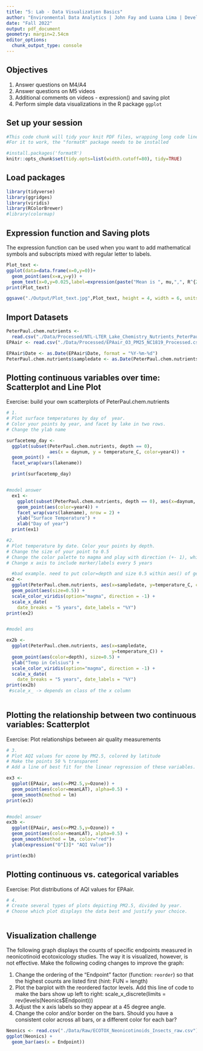 ```yaml
---
title: "5: Lab - Data Visualization Basics"
author: "Environmental Data Analytics | John Fay and Luana Lima | Developed by Kateri Salk"
date: "Fall 2022"
output: pdf_document
geometry: margin=2.54cm
editor_options: 
  chunk_output_type: console
---
```


## Objectives
1. Answer questions on M4/A4
2. Answer questions on M5 videos
3. Additional comments on videos - expression() and saving plot
4. Perform simple data visualizations in the R package `ggplot`

## Set up your session

```r
#This code chunk will tidy your knit PDF files, wrapping long code lines
#For it to work, the "formatR" package needs to be installed

#install.packages('formatR')
knitr::opts_chunk$set(tidy.opts=list(width.cutoff=80), tidy=TRUE)
```

## Load packages

```r
library(tidyverse)
library(ggridges)
library(viridis)
library(RColorBrewer)
#library(colormap)
```

## Expression function and Saving plots

The expression function can be used when you want to add mathematical symbols and subscripts mixed with regular letter to labels. 

```r

Plot_text <-
ggplot(data=data.frame(x=0,y=0))+
  geom_point(aes(x=x,y=y)) +
  geom_text(x=0,y=0.025,label=expression(paste("Mean is ", mu,",", R^{2},'=0.6'))) #use function expression when you want to write an equation. paste() is to add default elements together
print(Plot_text)

ggsave("./Output/Plot_text.jpg",Plot_text, height = 4, width = 6, units = "in", dpi = 300)

```

## Import Datasets

```r

PeterPaul.chem.nutrients <- 
  read.csv("./Data/Processed/NTL-LTER_Lake_Chemistry_Nutrients_PeterPaul_Processed.csv", stringsAsFactors = TRUE)
EPAair <- read.csv("./Data/Processed/EPAair_O3_PM25_NC1819_Processed.csv", stringsAsFactors = TRUE)

EPAair$Date <- as.Date(EPAair$Date, format = "%Y-%m-%d")
PeterPaul.chem.nutrients$sampledate <- as.Date(PeterPaul.chem.nutrients$sampledate, format = "%Y-%m-%d")

```


## Plotting continuous variables over time: Scatterplot and Line Plot

Exercise: build your own scatterplots of PeterPaul.chem.nutrients

```r

# 1. 
# Plot surface temperatures by day of  year. 
# Color your points by year, and facet by lake in two rows.
# Change the ylab name

surfacetemp_day <-
  ggplot(subset(PeterPaul.chem.nutrients, depth == 0), 
                aes(x = daynum, y = temperature_C, color=year4)) +
  geom_point() +
  facet_wrap(vars(lakename))

  print(surfacetemp_day)


#model answer
  ex1 <-
    ggplot(subset(PeterPaul.chem.nutrients, depth == 0), aes(x=daynum, y=temperature_C)) +
    geom_point(aes(color=year4)) + 
    facet_wrap(vars(lakename), nrow = 2) +
    ylab("Surface Temperature") +
    xlab("Day of year")
  print(ex1)

#2. 
# Plot temperature by date. Color your points by depth.
# Change the size of your point to 0.5
# Change the color palette to magma and play with direction (+- 1), which one makes more sense?
# Change x axis to include marker/labels every 5 years

  #bad example. need to put color=depth and size 0.5 within aes() of geom_point so that r knows which points you want to change the size 
ex2 <-
  ggplot(PeterPaul.chem.nutrients, aes(x=sampledate, y=temperature_C, color=depth) )+
  geom_point(aes(size=0.5)) +
  scale_color_viridis(option="magma", direction = -1) +
  scale_x_date(
    date_breaks = "5 years", date_labels = "%Y")
print(ex2)


#model ans

ex2b <- 
  ggplot(PeterPaul.chem.nutrients, aes(x=sampledate,
                                       y=temperature_C)) +
  geom_point(aes(color=depth), size=0.5) +
  ylab("Temp in Celsius") +
  scale_color_viridis(option="magma", direction = -1) +
  scale_x_date(
    date_breaks = "5 years", date_labels = "%Y")
print(ex2b)
 #scale_x_ -> depends on class of the x column
  

```
## Plotting the relationship between two continuous variables: Scatterplot

Exercise: Plot relationships between air quality measurements

```r

# 3. 
# Plot AQI values for ozone by PM2.5, colored by latitude 
# Make the points 50 % transparent
# Add a line of best fit for the linear regression of these variables.

ex3 <- 
  ggplot(EPAair, aes(x=PM2.5,y=Ozone)) +
  geom_point(aes(color=meanLAT), alpha=0.5) +
  geom_smooth(method = lm)
print(ex3)


#model answer
ex3b <- 
  ggplot(EPAair, aes(x=PM2.5,y=Ozone)) +
  geom_point(aes(color=meanLAT), alpha=0.5) +
  geom_smooth(method = lm, color="red")+
  ylab(expression("O"[3]* "AQI Value"))

print(ex3b)


```

## Plotting continuous vs. categorical variables

Exercise: Plot distributions of AQI values for EPAair.

```r

# 4. 
# Create several types of plots depicting PM2.5, divided by year. 
# Choose which plot displays the data best and justify your choice. 



```


## Visualization challenge

The following graph displays the counts of specific endpoints measured in neonicotinoid ecotoxicology studies. The way it is visualized, however, is not effective. Make the following coding changes to improve the graph: 

1. Change the ordering of the "Endpoint" factor (function: `reorder`) so that the highest counts are listed first (hint: FUN = length)
2. Plot the barplot with the reordered factor levels. Add this line of code to make the bars show up left to right:   scale_x_discrete(limits = rev(levels(Neonics$Endpoint)))
3. Adjust the x axis labels so they appear at a 45 degree angle. 
4. Change the color and/or border on the bars. Should you have a consistent color across all bars, or a different color for each bar?
```r

Neonics <- read.csv("./Data/Raw/ECOTOX_Neonicotinoids_Insects_raw.csv")
ggplot(Neonics) +
  geom_bar(aes(x = Endpoint))



```
